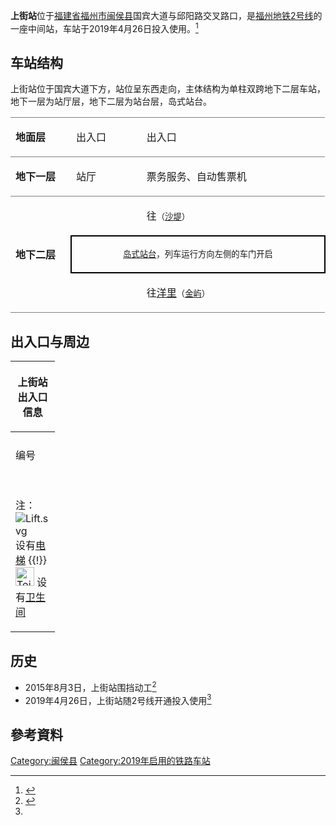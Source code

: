{{Otheruses|subject=[[福州地铁|福州地铁]]的车站|other=[[河南省|河南省]][[郑州市|郑州市]][[上街区|上街区]]的国铁上街站|上街站}}
{{NoteTA|G1=Railway}}
{{Infobox station
| style               = 
| livery              = {{福州地铁颜色|2|s}}
| name                = 上街站
| eng_name            = Shangjie Station
| symbol_top          = 
| symbol_right        = 
| image               = 201904_Shangjie_Station.jpg
| caption             = 
| alt                 = 
| address             = [[福建省|福建省]][[福州市|福州市]][[闽侯县|闽侯县]]国宾大道邱阳路口
| coordinates         = {{coord|26.0793626|N|119.1812648|E|display=inline, title|type:railwaystation}}
| operator            = <!--{{rint|fuzhou|metro}}--> [[福州地铁|福州地铁]]
| line                = {{福州地铁线路名|2|full}}
| exits               = 3
| platform            = 1个[[岛式站台|岛式站台]]
| connections         = <!-- 公交站：-->
| structure           = 地下站
| Interchange         = 
| colour              = 白色
| code                = 
| opening             = 
| opened              = {{Start date|2019|04|26|df=y}}
| closed              =  <!-- {{End date|YYYY|MM|DD|df=y}} -->
| services            = {{Adjacent stations|system=Fuzhou Metro|line1=2|left1=沙堤|right1=金屿}}
| route_map           = 
| first = {{福州地铁线路名|2|short}}：<br /><div style="display:inline-block; text-align: left;">开往{{站|洋里}}：<br />开往{{站|苏洋}}：</div><div style="display:inline-block; text-align: right;">06:35<br />07:19</div>
| last = {{福州地铁线路名|2|short}}：<br /><div style="display:inline-block; text-align: left;">开往{{站|洋里}}：<br />开往{{站|苏洋}}：</div><div style="display:inline-block; text-align: right;">23:05<br />23:49</div>
}}

'''上街站'''位于[[福建省|福建省]][[福州市|福州市]][[闽侯县|闽侯县]]国宾大道与邱阳路交叉路口，是[[福州地铁|福州地铁]][[福州地铁2号线|2号线]]的一座中间站，车站于2019年4月26日投入使用。<ref name=":02">{{Cite web|title=福州地铁2号线正式开通试运营-中新网|url=http://www.chinanews.com/tp/2019/04-26/8821198.shtml|work=www.chinanews.com|accessdate=2019-04-26|archive-date=2019-04-26|archive-url=https://web.archive.org/web/20190426090412/http://www.chinanews.com/tp/2019/04-26/8821198.shtml|dead-url=no}}</ref>

==车站结构==
上街站位于国宾大道下方，站位呈东西走向，主体结构为单柱双跨地下二层车站，地下一层为站厅层，地下二层为站台层，岛式站台。
{|cellspacing=0 cellpadding=3
|-
|style="border-top:solid 1px gray;border-bottom:solid 1px gray;" valign=top width=100|'''地面层'''
|style="border-top:solid 1px gray;border-bottom:solid 1px gray;" valign=top width=100|出入口
|style="border-top:solid 1px gray;border-bottom:solid 1px gray;" valign=top|
|style="border-top:solid 1px gray;border-bottom:solid 1px gray;" valign=top width=350|出入口
|-
|style="border-bottom:solid 1px gray;" valign=top|'''地下一层'''
|style="border-bottom:solid 1px gray;" valign=top|站厅
|style="border-bottom:solid 1px gray;" valign=top|
|style="border-bottom:solid 1px gray;" valign=top|票务服务、自动售票机
|-
|style="border-bottom:solid 1px gray;" rowspan=3 valign=top|'''地下二层'''
|{{福州地铁站台编号|L2|1}}
|{{arrow|L}}
|{{福州地铁线路名|2|long}} 往{{站|苏洋}}<small>（[[沙堤站|沙堤]]）</small>
|-
| colspan="3" style="border-right:solid 2px black;border-left:solid 2px black;border-top:solid 2px black;border-bottom:solid 2px black;" |<center><small>[[岛式站台|岛式站台]]，列车运行方向左侧的车门开启</small></center>
|-
|style="border-bottom:solid 1px gray;"|{{福州地铁站台编号|L2|2}}
|style="border-bottom:solid 1px gray;"|
|style="border-bottom:solid 1px gray;"|{{福州地铁线路名|2|long}} 往[[洋里站_(福州)|洋里]]<small>（[[金屿站|金屿]]）</small> {{arrow|R}} 
|}


== 出入口与周边 ==
{| class="wikitable" width="56%" |
! colspan="4" |上街站出入口信息
|-
| colspan="4" align="center" bgcolor="{{福州地铁颜色|2}}" |
|-
! style="width:40px" | 编号
! style="width:70px" | 设施
! style="width:210px" | 位置
! style="width:210px" | 接驳交通
|-
| align="center" |{{港铁出口|A}}||  ||<center>国宾大道北侧</center>||[[File:Paris_Bus_icon.svg|18px]] 銮浦(省第三人民医院)
|-
| align="center" |{{港铁出口|B}}|| ||<center>国宾大道与邱阳东路交叉口北侧</center>||
|-
| align="center" |{{港铁出口|D}}||[[File:Lift.svg|alt=]] [[File:Toilet_Of_FZM.svg|30x30px]]
|<center>国宾大道南侧</center>||[[File:Paris_Bus_icon.svg|18px]] 銮浦(省第三人民医院)
|-
| colspan="4" bgcolor="#eeeeee" | 注：[[File:Lift.svg|alt=]] 设有[[电梯|电梯]] {{!}} [[File:Toilet_Of_FZM.svg|30x30px]] 设有[[卫生间|卫生间]]
|}


== 历史 ==
* 2015年8月3日，上街站围挡动工<ref>{{Cite web|title=地铁2号线3站点下周起围挡施工　将设置交通标志_福州要闻_新闻频道_福州新闻网|url=http://news.fznews.com.cn/fuzhou/20150801/55bc111ee9f1f_2.shtml|work=news.fznews.com.cn|accessdate=2019-04-26|archive-date=2020-10-21|archive-url=https://web.archive.org/web/20201021155358/http://news.fznews.com.cn/fuzhou/20150801/55bc111ee9f1f_2.shtml|dead-url=no}}</ref>
*2019年4月26日，上街站随2号线开通投入使用<ref name=":02" />

== 參考資料 ==
{{reflist}}
{{commons category|Shangjie Station}}
{{福州地铁2号线}}

[[Category:闽侯县|Category:闽侯县]]
[[Category:2019年启用的铁路车站|Category:2019年启用的铁路车站]]